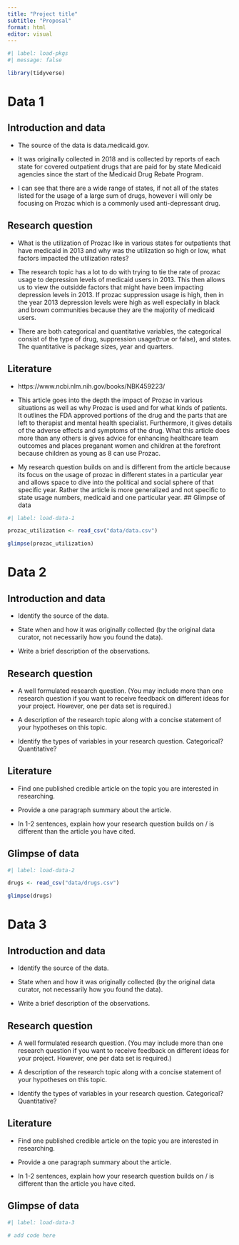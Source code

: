 ```yaml
---
title: "Project title"
subtitle: "Proposal"
format: html
editor: visual
---
```


```r
#| label: load-pkgs
#| message: false

library(tidyverse)
```

# Data 1

## Introduction and data

-   The source of the data is data.medicaid.gov.

-   It was originally collected in 2018 and is collected by reports of each state
    for covered outpatient drugs that are paid for by state Medicaid agencies since the         start of the Medicaid Drug Rebate Program. 
    
-   I can see that there are a wide range of states, if not all of the states listed for the usage of a large sum of drugs, however i will only be focusing on Prozac which is a commonly used anti-depressant drug. 

## Research question

-   What is the utilization of Prozac like in various states for outpatients that have medicaid in 2013 and why was the utilization so high or low, what factors impacted the utilization rates?

-   The research topic has a lot to do with trying to tie the rate of prozac usage to depression levels of medicaid users in 2013. This then allows us to view the outsidde factors that might have been impacting depression levels in 2013. If prozac suppression usage is high, then in the year 2013 depression levels were high as well especially in black and brown communities because they are the majority of medicaid users.  

-   There are both categorical and quantitative variables, the categorical consist of the type of drug, suppression usage(true or false), and states. The quantitative is package sizes, year and quarters. 

## Literature

-   https://www.ncbi.nlm.nih.gov/books/NBK459223/ 

-   This article goes into the depth the impact of Prozac in various situations as well as why Prozac is used and for what kinds of patients. It outlines the FDA approved portions of the drug and the parts that are left to therapist and mental health specialist. Furthermore, it gives details of the adverse effects and symptoms of the drug. What this article does more than any others is gives advice for enhancing healthcare team outcomes and places preganant women and children at the forefront because children as young as 8 can use Prozac.

-   My research question builds on and is different from the article because its focus on the usage of prozac in different states in a particular year and allows space to dive into the political and social sphere of that specific year. Rather the article is more generalized and not specific to state usage numbers, medicaid and one particular year. 
## Glimpse of data

```r
#| label: load-data-1

prozac_utilization <- read_csv("data/data.csv")

glimpse(prozac_utilization)
```

# Data 2

## Introduction and data

-   Identify the source of the data.

-   State when and how it was originally collected (by the original data curator, not necessarily how you found the data).

-   Write a brief description of the observations.

## Research question

-   A well formulated research question. (You may include more than one research question if you want to receive feedback on different ideas for your project. However, one per data set is required.)

-   A description of the research topic along with a concise statement of your hypotheses on this topic.

-   Identify the types of variables in your research question. Categorical? Quantitative?

## Literature

-   Find one published credible article on the topic you are interested in researching.

-   Provide a one paragraph summary about the article.

-   In 1-2 sentences, explain how your research question builds on / is different than the article you have cited.

## Glimpse of data

```r
#| label: load-data-2

drugs <- read_csv("data/drugs.csv")

glimpse(drugs)
```

# Data 3

## Introduction and data

-   Identify the source of the data.

-   State when and how it was originally collected (by the original data curator, not necessarily how you found the data).

-   Write a brief description of the observations.

## Research question

-   A well formulated research question. (You may include more than one research question if you want to receive feedback on different ideas for your project. However, one per data set is required.)

-   A description of the research topic along with a concise statement of your hypotheses on this topic.

-   Identify the types of variables in your research question. Categorical? Quantitative?

## Literature

-   Find one published credible article on the topic you are interested in researching.

-   Provide a one paragraph summary about the article.

-   In 1-2 sentences, explain how your research question builds on / is different than the article you have cited.

## Glimpse of data

```r
#| label: load-data-3

# add code here
```
